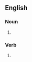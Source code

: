 ==English==

===Noun===
{{en-noun|French-kisses}}
# {{alternative form of|French kiss|lang=en}}

===Verb===
{{en-verb|French-kisses|French-kissing|French-kissed}}
# {{alternative form of|French kiss|lang=en}}